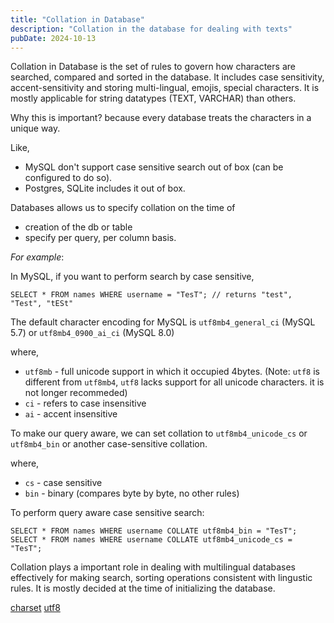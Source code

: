 ```yaml
---
title: "Collation in Database"
description: "Collation in the database for dealing with texts"
pubDate: 2024-10-13
---
```


Collation in Database is the set of rules to govern how characters are searched, compared and sorted in the database.
It includes case sensitivity, accent-sensitivity and storing multi-lingual, emojis, special characters.
It is mostly applicable for string datatypes (TEXT, VARCHAR) than others.

Why this is important? because every database treats the characters in a unique way.

Like,

- MySQL don't support case sensitive search out of box (can be configured to do so).
- Postgres, SQLite includes it out of box.

Databases allows us to specify collation on the time of

- creation of the db or table
- specify per query, per column basis.

_For example_:

In MySQL, if you want to perform search by case sensitive,

```MySQL
SELECT * FROM names WHERE username = "TesT"; // returns "test", "Test", "tESt"
```

The default character encoding for MySQL is `utf8mb4_general_ci` (MySQL 5.7) or `utf8mb4_0900_ai_ci` (MySQL 8.0)

where,

- `utf8mb` - full unicode support in which it occupied 4bytes. (Note: `utf8` is different from `utf8mb4`, `utf8` lacks support for all unicode characters. it is not longer recommeded)
- `ci` - refers to case insensitive
- `ai` - accent insensitive

To make our query aware, we can set collation to `utf8mb4_unicode_cs` or `utf8mb4_bin` or another case-sensitive collation.

where,

- `cs` - case sensitive
- `bin` - binary (compares byte by byte, no other rules)

To perform query aware case sensitive search:

```MySQL
SELECT * FROM names WHERE username COLLATE utf8mb4_bin = "TesT";
SELECT * FROM names WHERE username COLLATE utf8mb4_unicode_cs = "TesT";
```

Collation plays a important role in dealing with multilingual databases effectively for making search, sorting operations consistent with lingustic rules. It is mostly decided at the time of initializing the database.

[charset](https://dev.mysql.com/doc/refman/8.4/en/charset-collation-names.html)
[utf8](https://stackoverflow.com/questions/766809/whats-the-difference-between-utf8-general-ci-and-utf8-unicode-ci)
